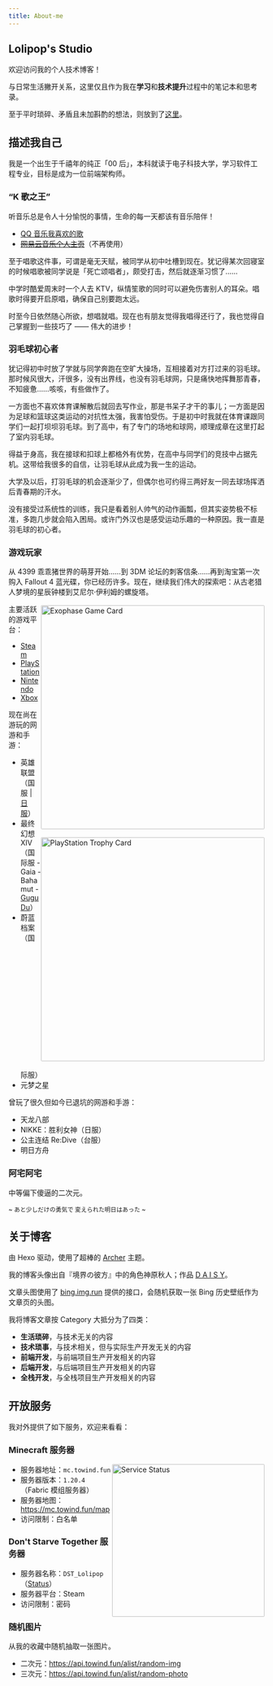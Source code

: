 ```yaml
---
title: About-me
---
```


## Lolipop's Studio

欢迎访问我的个人技术博客！

与日常生活撇开关系，这里仅且作为我在**学习**和**技术提升**过程中的笔记本和思考录。

至于平时琐碎、矛盾且未加斟酌的想法，则放到了[这里](https://github.com/LolipopJ/LolipopJ/issues/2)。

## 描述我自己

我是一个出生于千禧年的纯正「00 后」，本科就读于电子科技大学，学习软件工程专业，目标是成为一位前端架构师。

### “K 歌之王”

听音乐总是令人十分愉悦的事情，生命的每一天都该有音乐陪伴！

- [QQ 音乐我喜欢的歌](https://y.qq.com/n/yqq/playlist/1204219211.html)
- ~~[网易云音乐个人主页](https://music.163.com/#/user/home?id=261856338)~~（不再使用）

至于唱歌这件事，可谓是毫无天赋，被同学从初中吐槽到现在。犹记得某次回寝室的时候唱歌被同学说是「死亡颂唱者」，颇受打击，然后就逐渐习惯了……

中学时酷爱周末时一个人去 KTV，纵情笙歌的同时可以避免伤害别人的耳朵。唱歌时得要开启原唱，确保自己别要跑太远。

时至今日依然随心所欲，想唱就唱。现在也有朋友觉得我唱得还行了，我也觉得自己掌握到一些技巧了 —— 伟大的进步！

### 羽毛球初心者

犹记得初中时放了学就与同学奔跑在空旷大操场，互相接着对方打过来的羽毛球。那时候风很大，汗很多，没有出界线，也没有羽毛球网，只是痛快地挥舞那青春，不知疲惫……咳咳，有些做作了。

一方面也不喜欢体育课解散后就回去写作业，那是书呆子才干的事儿；一方面是因为足球和篮球这类运动的对抗性太强，我害怕受伤。于是初中时我就在体育课跟同学们一起打坝坝羽毛球。到了高中，有了专门的场地和球网，顺理成章在这里打起了室内羽毛球。

得益于身高，我在接球和扣球上都格外有优势，在高中与同学们的竞技中占据先机。这带给我很多的自信，让羽毛球从此成为我一生的运动。

大学及以后，打羽毛球的机会逐渐少了，但偶尔也可约得三两好友一同去球场挥洒后青春期的汗水。

没有接受过系统性的训练，我只是看着别人帅气的动作画瓢，但其实姿势极不标准，多跑几步就会陷入困局。或许门外汉也是感受运动乐趣的一种原因。我一直是羽毛球的初心者。

### 游戏玩家

从 4399 乖乖猪世界的萌芽开始……到 3DM 论坛的刺客信条……再到淘宝第一次购入 Fallout 4 蓝光碟，你已经历许多。现在，继续我们伟大的探索吧：从古老猎人梦境的星辰钟楼到艾尼尔·伊利姆的螺旋塔。

<img alt="Exophase Game Card" src="https://card.exophase.com/2/0/264160.png" width="440" style="margin: 0.2rem 0 1rem; float: right; clear: both; border-radius: 2px;">

<img alt="PlayStation Trophy Card" src="https://card.psnprofiles.com/1/KNKDaisy.png" width="440" style="margin: 0 0 1rem; float: right; clear: both; border-radius: 2px;">

主要活跃的游戏平台：

- [Steam](https://steamcommunity.com/id/lolipopj_703)
- [PlayStation](https://www.exophase.com/psn/user/KNKDaisy)
- [Nintendo](https://www.exophase.com/nintendo/user/ff7e9abe3e49da78)
- [Xbox](https://www.exophase.com/xbox/user/Lolipop703)

现在尚在游玩的网游和手游：

- 英雄联盟（国服 | [日服](https://www.op.gg/summoners/jp/%E5%A4%A9%E7%AB%A5%E6%84%9B%E9%BA%97%E7%B5%B2-85745)）
- 最终幻想 XIV（国际服 - Gaia - Bahamut - [Gugu Du](https://na.finalfantasyxiv.com/lodestone/character/36150060)）
- 蔚蓝档案（国际服）
- 元梦之星

曾玩了很久但如今已退坑的网游和手游：

- 天龙八部
- NIKKE：胜利女神（日服）
- 公主连结 Re:Dive（台服）
- 明日方舟

### 阿宅阿宅

中等偏下傻逼的二次元。

<small>~ あと少しだけの勇気で 変えられた明日はあった ~</small>

## 关于博客

由 Hexo 驱动，使用了超棒的 [Archer](https://github.com/fi3ework/hexo-theme-archer) 主题。

我的博客头像出自『境界の彼方』中的角色神原秋人；作品 [D A I S Y](https://www.pixiv.net/artworks/74783689)。

文章头图使用了 [bing.img.run](https://bing.img.run) 提供的接口，会随机获取一张 Bing 历史壁纸作为文章页的头图。

我将博客文章按 Category 大抵分为了四类：

- **生活琐碎**，与技术无关的内容
- **技术琐事**，与技术相关，但与实际生产开发无关的内容
- **前端开发**，与前端项目生产开发相关的内容
- **后端开发**，与后端项目生产开发相关的内容
- **全栈开发**，与全栈项目生产开发相关的内容

## 开放服务

我对外提供了如下服务，欢迎来看看：

### Minecraft 服务器

<img alt="Service Status" src="https://mcapi.us/server/image?ip=mc.towind.fun" width="300" style="margin: 0; float: right; clear: both; border-radius: 2px;">

- 服务器地址：`mc.towind.fun`
- 服务器版本：`1.20.4`（Fabric 模组服务器）
- 服务器地图：<https://mc.towind.fun/map>
- 访问限制：白名单

### Don't Starve Together 服务器

- 服务器名称：`DST_Lolipop`（[Status](https://dstserverlist.top/#Name[DST_Lolipop])）
- 服务器平台：Steam
- 访问限制：密码

### 随机图片

从我的收藏中随机抽取一张图片。

- 二次元：<https://api.towind.fun/alist/random-img>
- 三次元：<https://api.towind.fun/alist/random-photo>
